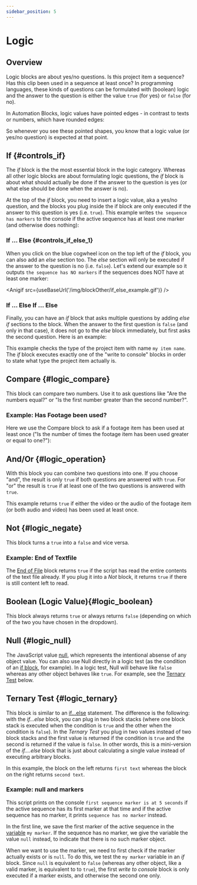 ```yaml
---
sidebar_position: 5
---
```



# Logic

## Overview 

Logic blocks are about yes/no questions. Is this project item a sequence? Has this clip been used in a sequence at least once? In programming languages, these kinds of questions can be formulated with (boolean) logic and the answer to the question is either the value `true` (for yes) or `false` (for no).

In Automation Blocks, logic values have pointed edges - in contrast to texts or numbers, which have rounded edges:

<RetinaImg src="/img/blockOther/logic_shape_example.png" alt="Block shapes"/>


So whenever you see these pointed shapes, you know that a logic value (or yes/no question) is expected at that point.


## If {#controls_if}

<RetinaImg src="/img/blockScreenshots/Logic/controls_if.png" alt="Block controls_if"/>


The *if* block is the the most essential block in the logic category. Whereas all other logic blocks are about formulating logic questions, the *if* block is about what should actually be done if the answer to the question is yes (or what else should be done when the answer is no).

At the top of the *if* block, you need to insert a logic value, aka a yes/no question, and the blocks you plug inside the if block are only executed if the answer to this question is yes (i.e. `true`). This example writes `the sequence has markers` to the console if the active sequence has at least one marker (and otherwise does nothing):

<RetinaImg src="/img/blockOther/controls_if_example_1.png" alt="Block shapes"/>


### If ... Else {#controls_if_else_1}

When you click on the blue cogwheel icon on the top left of the *if* block, you can also add an *else* section too. The *else* section will only be executed if the answer to the question is no (i.e. `false`). Let's extend our example so it outputs `the sequence has NO markers` if the sequences does NOT have at least one marker:

<Anigif src={useBaseUrl('/img/blockOther/if_else_example.gif')} />

### If ... Else If ... Else


Finally, you can have an *if* block that asks multiple questions by adding *else if* sections to the block. When the answer to the first question is `false` (and only in that case), it does not go to the *else* block immediately, but first asks the second question. Here is an example:

<RetinaImg src="/img/blockOther/controls_if_example_2.png" alt="Block shapes"/>


This example checks the type of the project item with name `my item name`. The *if* block executes exactly one of the "write to console" blocks in order to state what type the project item actually is.


## Compare {#logic_compare}

<RetinaImg src="/img/blockScreenshots/Logic/logic_compare.png" alt="Block logic_compare"/>


This block can compare two numbers. Use it to ask questions like "Are the numbers equal?" or "Is the first number greater than the second number?".

### Example: Has Footage been used?

<RetinaImg src="/img/blockOther/logic_compare_example.png" alt="Block logic_compare"/>


Here we use the Compare block to ask if a footage item has been used at least once ("Is the number of times the footage item has been used greater or equal to one?"):


## And/Or {#logic_operation}

<RetinaImg src="/img/blockScreenshots/Logic/logic_operation.png" alt="Block logic_operation"/>


With this block you can combine two questions into one. If you choose "and", the result is only `true` if both questions are answered with `true`. For "or" the result is `true` if at least one of the two questions is answered with `true`.

<RetinaImg src="/img/blockOther/logic_operation_example.png" alt="or example"/>


This example returns `true` if either the video or the audio of the footage item (or both audio and video) has been used at least once.

## Not {#logic_negate}

<RetinaImg src="/img/blockScreenshots/Logic/logic_negate.png" alt="Block logic_negate"/>


This block turns a `true` into a `false` and vice versa.

### Example: End of Textfile

<RetinaImg src="/img/blockOther/logic_negate_example.png" alt="or example"/>


The [End of File](filesText.mdx#extendscript_text_file_eof) block returns `true` if the script has read the entire contents of the text file already. If you plug it into a *Not* block, it returns `true` if there is still content left to read.

## Boolean (Logic Value){#logic_boolean}

<RetinaImg src="/img/blockScreenshots/Logic/logic_boolean.png" alt="Block logic_boolean"/>


This block always returns `true` or always returns `false` (depending on which of the two you have chosen in the dropdown).


## Null {#logic_null}

<RetinaImg src="/img/blockScreenshots/Logic/logic_null.png" alt="Block logic_null"/>


The JavaScript value [null](https://developer.mozilla.org/en-US/docs/Web/JavaScript/Reference/Global_Objects/null), which represents the intentional absense of any object value.
You can also use Null directly in a logic test (as the condition of an [if block](logic.mdx#controls_if), for example). In a logic test, Null will behave like `false` whereas any other object behaves like `true`. For example, see the [Ternary Test](logic.mdx#logic_ternary) below.


## Ternary Test {#logic_ternary}

<RetinaImg src="/img/blockScreenshots/Logic/logic_ternary.png" alt="Block logic_ternary"/>


This block is similar to an [if...else](logic.mdx#controls_if_else_1) statement. The difference is the following: with the *if...else* block, you can plug in two block stacks (where one block stack is executed when the condition is `true` and the other when the condition is `false`). In the *Ternary Test* you plug in two values instead of two block stacks and the first value is returned if the condition is `true` and the second is returned if the value is `false`. In other words, this is a mini-version of the *if....else* block that is just about calculating a single value instead of executing arbitrary blocks.

<RetinaImg src="/img/blockOther/logic_ternary_example_simple.png" alt="simple ternary example"/>


In this example, the block on the left returns `first text` whereas the block on the right returns `second text`.

### Example: null and markers

This script prints on the console `first sequence marker is at 5 seconds` if the active sequence has its first marker at that time and if the active sequence has no marker, it prints `sequence has no marker` instead.

<RetinaImg src="/img/blockOther/logic_ternary_example_complex.png" alt="Complex ternary and null example"/>


In the first line, we save the first marker of the active sequence in the [variable](variables.mdx) `my marker`. If the sequence has no marker, we give the variable the value `null` instead, to indicate that there is no such marker object.

When we want to use the marker, we need to first check if the marker actually exists or is `null`. To do this, we test the `my marker` variable in an *if* block. Since `null` is equivalent to `false` (whereas any other object, like a valid marker, is equivalent to to `true`), the first *write to console* block is only executed if a marker exists, and otherwise the second one only.

